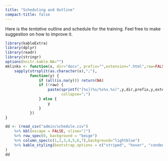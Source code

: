 ```yaml
---
title: "Scheduling and Outline"
compact-title: false
---
```


Here is the _tentative_ outline and schedule for the training. Feel free to make suggestion on how to improve it.

```r
library(kableExtra)
library(dplyr)
library(readr)
library(stringr)
options(knitr.kable.NA="")
mklinks <- function(x, dir="docs", prefix="",extension=".html",raw=FALSE) {
    sapply(strsplit(as.character(x),";"),
           function(y) {
               if (all(is.na(y))) return(NA)
               if (!raw) {
                   paste(sprintf("[%s](%s/%s%s.%s)",y,dir,prefix,y,extension),
                         collapse=";")
               } else {
                   y
               }
           })
}

dd <- (read_csv("admin/schedule.csv")
	%>% kbl(escape = FALSE, vline="|")
	%>% row_spec(0, background = "beige")
	%>% column_spec(c(1,2,3,4,5,6,7),background="lightblue")
	%>% kable_styling(bootstrap_options = c("striped", "hover", "condensed", "responsive"))
)
dd
```

